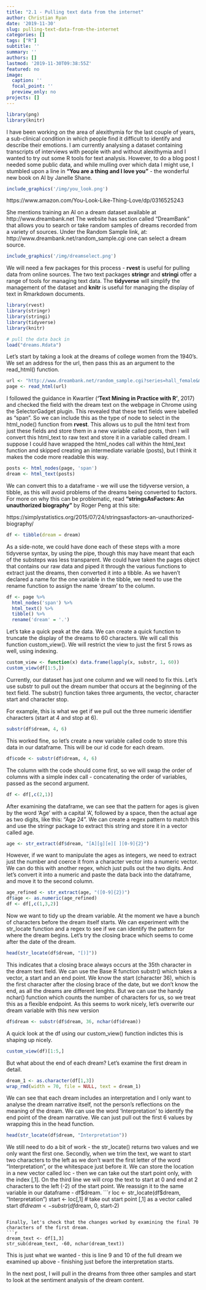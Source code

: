 ```yaml
---
title: "2.1 - Pulling text data from the internet"
author: Christian Ryan
date: '2019-11-30'
slug: pulling-text-data-from-the-internet
categories: []
tags: ["R"]
subtitle: ''
summary: ''
authors: []
lastmod: '2019-11-30T09:38:55Z'
featured: no
image:
  caption: ''
  focal_point: ''
  preview_only: no
projects: []
---
```


```r
library(png)
library(knitr)
```

I have been working on the area of alexithymia for the last couple of years, a sub-clinical condition in which people find it difficult to identify and describe their emotions. I am currently analysing a dataset containing transcripts of interviews with people with and without alexithymia and I wanted to try out some R tools for text analysis. However, to do a blog post I needed some public data, and while mulling over which data I might use, I stumbled upon a line in **"You are a thing and I love you"** - the wonderful new book on AI by Janelle Shane. 

```r
include_graphics('/img/you_look.png')
```




https://www.amazon.com/You-Look-Like-Thing-Love/dp/0316525243

She mentions training an AI on a dream dataset available at http://www.dreambank.net The website has section called "DreamBank" that allows you to search or take random samples of dreams recorded from a variety of sources. Under the Random Sample link, at:  http://www.dreambank.net/random_sample.cgi one can select a dream source. 

```r
include_graphics('/img/dreamselect.png')
```


We will need a few packages for this process - **rvest** is useful for pulling data from online sources. The two text packages **stringr** and **stringi** offer a range of tools for managing text data. The **tidyverse** will simplify the management of the dataset and **knitr** is useful for managing the display of text in Rmarkdown documents.
```r
library(rvest)
library(stringr)
library(stringi)
library(tidyverse)
library(knitr)
```

```r
# pull the data back in 
load("dreams.Rdata")
```

Let's start by taking a look at the dreams of college women from the 1940's. We set an address for the url, then pass this as an argument to the read_html() function. 
```r
url <- "http://www.dreambank.net/random_sample.cgi?series=hall_female&min=100&max=300&n=100"
page <- read_html(url)
```

I followed the guidance in Kwartler (**'Text Mining in Practice with R'**, 2017) and checked the field with the dream text on the webpage in Chrome using the SelectorGadget plugin. This revealed that these text fields were labelled as "span". So we can include this as the type of node to select in the html_node() function from **rvest**. This allows us to pull the html text from just these fields and store them in a new variable called posts, then I will convert this html_text to raw text and store it in a variable called dream. I suppose I could have wrapped the html_nodes call within the html_text function and skipped creating an intermediate variable (posts), but I think it makes the code more readable this way. 

```r
posts <- html_nodes(page, 'span')
dream <- html_text(posts)
```

We can convert this to a dataframe - we will use the tidyverse version, a tibble, as this will avoid problems of the dreams being converted to factors. For more on why this can be problematic, read **"stringsAsFactors: An unauthorized biography"** by Roger Peng at this site:

https://simplystatistics.org/2015/07/24/stringsasfactors-an-unauthorized-biography/

```r
df <- tibble(dream = dream)
```

As a side-note, we could have done each of these steps with a more tidyverse syntax, by using the pipe, though this may have meant that each of the substeps was less transparent. We could have taken the pages object that contains
our raw data and piped it through the various functions to extract just the dreams, then converted it into a tibble. As we haven’t declared a name for the one variable in the tibble, we need to use the rename function to assign the name ‘dream’ to the column. 
```r
df <- page %>% 
  html_nodes('span') %>% 
  html_text() %>% 
  tibble() %>% 
  rename('dream' = '.')
```


Let's take a quick peak at the data. We can create a quick function to truncate the display of the dreams to 60 characters. We will call this function custom_view(). We will restrict the view to just the first 5 rows as well, using indexing.
```r
custom_view <- function(x) data.frame(lapply(x, substr, 1, 60))
custom_view(df[1:5,])
```

Currently, our dataset has just one column and we will need to fix this. Let's use substr to pull out the dream number that occurs at the beginning of the text field. The substr() function takes three arguments, the vector, character start and character stop. 

For example, this is what we get if we pull out the three numeric identifier characters (start at 4 and stop at 6). 
```r
substr(df$dream, 4, 6)
```

This worked fine, so let's create a new variable called code to store this data in our dataframe. This will be our id code for each dream.
```r
df$code <- substr(df$dream, 4, 6)
```

The column with the code should come first, so we will swap the order of columns with a simple index call - concatenating the order of variables, passed as the second argument. 
```r
df <- df[,c(2,1)]
```

After examining the dataframe, we can see that the pattern for ages is given by the word 'Age' with a capital 'A', followed by a space, then the actual age as two digits, like this: "Age 24". We can create a regex pattern to match this and use the stringr package to extract this string and store it in a vector called age. 
```r
age <- str_extract(df$dream, "[A][g][e][ ][0-9]{2}")
```

However, if we want to manipulate the ages as integers, we need to extract just the number and coerce it from a character vector into a numeric vector. We can do this with another regex, which just pulls out the two digits. And let's convert it into a numeric and paste the data back into the dataframe, and move it to the second column.
```r
age_refined <- str_extract(age, "([0-9]{2})")
df$age <- as.numeric(age_refined)
df <- df[,c(1,3,2)]
```

Now we want to tidy up the dream variable. At the moment we have a bunch of characters before the dream itself starts. We can experiment with the str_locate function and a regex to see if we can identify the pattern for where the dream begins. Let's try the closing brace which seems to come after the date of the dream.
```r
head(str_locate(df$dream, "[)]"))
```

This indicates that a closing brace always occurs at the 35th character in the dream text field. We can use the Base R function substr() which takes a vector, a start and an end point. We know the start (character 36), which is the first character after the closing brace of the date, but we don't know the end, as all the dreams are different lenghts. But we can use the handy nchar() function which
counts the number of characters for us, so we treat this as a flexible endpoint. As this seems to work nicely, let's overwrite our dream variable with this new version
```r
df$dream <- substr(df$dream, 36, nchar(df$dream))
```

A quick look at the df using our custom_view() function indictes this is shaping up nicely. 
```r
custom_view(df)[1:5,]
```

But what about the end of each dream? Let's examine the first dream in detail. 
```r
dream_1 <- as.character(df[1,3])
wrap_rmd(width = 70, file = NULL, text = dream_1)
```

We can see that each dream includes an interpretation and I only want to analyse the dream narrative itself, not the person's reflections on the meaning of the dream. We can use the word 'Interpretation' to identify the end point of the dream narrative. We can just pull out the first 6 values by wrapping this in the head function. 
```r
head(str_locate(df$dream, "Interpretation"))
```

We still need to do a bit of work - the str_locate() returns two values and we only want the first one. Secondly, when we trim the text, we want to start two characters to the left as we don't want the first letter of the word  "Interpretation", or the whitespace just before it. We can store the location in a new vector called loc - then we can take out the start point only, with the index [,1]. On the third line we will crop the text to start at 0 and end at 2 characters to the left (-2) of the start point. We reassign it to the same variable in our dataframe - df$dream.
```r
loc <- str_locate(df$dream, "Interpretation")
start <- loc[,1] # take out start point [,1] as a vector called start
df$dream <- substr(df$dream, 0, start-2) 
```

Finally, let's check that the changes worked by examining the final 70 characters of the first dream.
```r
dream_text <- df[1,3]
str_sub(dream_text, -60, nchar(dream_text)) 
```
This is just what we wanted - this is line 9 and 10 of the full dream we examined up above - finishing just before the interpretation starts.

In the next post, I will pull in the dreams from three other samples and start to look at the sentiment analysis of the dream content.

